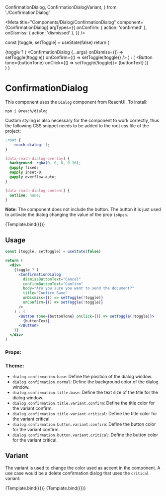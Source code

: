  ConfirmationDialog,
  ConfirmationDialogVariant,
} from './ConfirmationDialog'

<Meta
  title="Components/Dialog/ConfirmationDialog"
  component={ConfirmationDialog}
  argTypes={{
    onConfirm: { action: 'confirmed' },
    onDismiss: { action: 'dismissed' },
  }}
/>

  const [toggle, setToggle] = useState(false)
  return (
    <div>
      {toggle ? (
        <ConfirmationDialog
          {...args}
          onDismiss={() => setToggle(!toggle)}
          onConfirm={() => setToggle(!toggle)}
        />
      ) : (
        <Button tone={buttonTone} onClick={() => setToggle(!toggle)}>
          {buttonText}
        </Button>
      )}
    </div>
  )
}

# ConfirmationDialog

This component uses the `Dialog` component from ReachUI. To install:

```
npm i @reach/dialog
```

Custom styling is also necessary for the component to work correctly, thus the following CSS snippet needs to be added to the root css file of the project:

```css
:root {
  --reach-dialog: 1;
}

[data-reach-dialog-overlay] {
  background: rgba(0, 0, 0, 0.36);
  @apply fixed;
  @apply inset-0;
  @apply overflow-auto;
}

[data-reach-dialog-content] {
  outline: none;
}
```

**Note:** The component does not include the button. The button it is just used to activate the dialog changing the value of the prop `isOpen`.

<Canvas>
  <Story
    name="Default"
    args={{
      dismissButtonText: 'Cancel',
      confirmButtonText: 'Confirm',
      body: 'Are you sure you want to reset your notification settings to the standard settings?',
      title: 'Confirm reset notification settings',
      buttonText: 'Reset Notification',
      buttonTone: Tone.primary,
    }}
  >
    {Template.bind({})}
  </Story>
</Canvas>

## Usage

```jsx
const [toggle, setToggle] = useState(false)

return (
  <div>
    {toggle ? (
      <ConfirmationDialog
        dismissButtonText="Cancel"
        confirmButtonText="Confirm"
        body="Are you sure you want to send the document?"
        title="Confirm Save"
        onDismiss={() => setToggle(!toggle)}
        onConfirm={() => setToggle(!toggle)}
      />
    ) : (
      <Button tone={buttonTone} onClick={() => setToggle(!toggle)}>
        {buttonText}
      </Button>
    )}
  </div>
)
```

### Props:

<ArgsTable story="Default" />

### Theme:

- `dialog.confirmation.base`: Define the position of the dialog window.
- `dialog.confirmation.normal`: Define the background color of the dialog window.
- `dialog.confirmation.title.base`: Define the text size of the title for the dialog window.
- `dialog.confirmation.title.variant.confirm`: Define the title color for the variant confirm.
- `dialog.confirmation.title.variant.critical`: Define the title color for the variant critical.
- `dialog.confirmation.button.variant.confirm`: Define the button color for the variant confirm.
- `dialog.confirmation.button.variant.critical`: Define the button color for the variant critical.

## Variant

The variant is used to change the color used as accent in the component. A use case would be a delete confirmation dialog that uses the `critical` variant:

<Canvas>
  <Story
    name="NonCriticalVariant"
    args={{
      dismissButtonText: 'Cancel',
      confirmButtonText: 'Confirm',
      body: 'Are you sure you want to send the document?',
      title: 'Confirm Save',
      buttonText: 'Non Critical Variant',
      buttonTone: Tone.primary,
    }}
  >
    {Template.bind({})}
  </Story>
  <Story
    name="CriticalVariant"
    args={{
      dismissButtonText: 'Cancel',
      confirmButtonText: 'Confirm',
      body: 'Are you sure you want to delete the user?',
      title: 'Delete User',
      variant: ConfirmationDialogVariant.critical,
      buttonText: 'Critical Variant',
      buttonTone: Tone.critical,
    }}
  >
    {Template.bind({})}
  </Story>
</Canvas>
